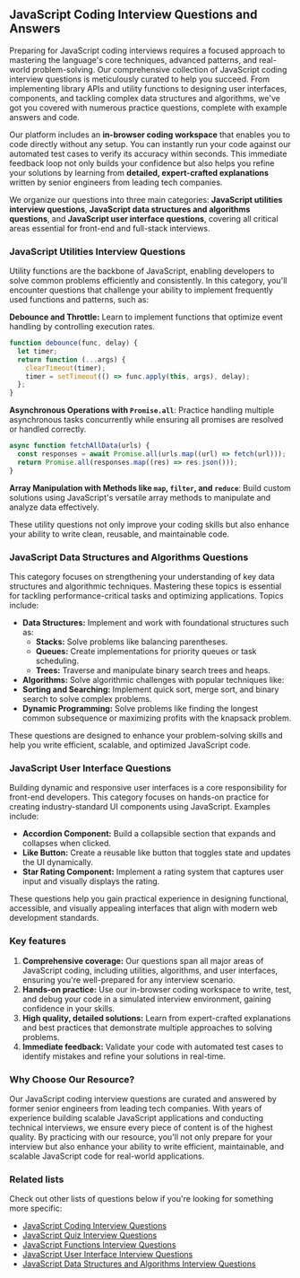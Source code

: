 ## JavaScript Coding Interview Questions and Answers

Preparing for JavaScript coding interviews requires a focused approach to mastering the language's core techniques, advanced patterns, and real-world problem-solving. Our comprehensive collection of JavaScript coding interview questions is meticulously curated to help you succeed. From implementing library APIs and utility functions to designing user interfaces, components, and tackling complex data structures and algorithms, we've got you covered with numerous practice questions, complete with example answers and code.

Our platform includes an **in-browser coding workspace** that enables you to code directly without any setup. You can instantly run your code against our automated test cases to verify its accuracy within seconds. This immediate feedback loop not only builds your confidence but also helps you refine your solutions by learning from **detailed, expert-crafted explanations** written by senior engineers from leading tech companies.

We organize our questions into three main categories: **JavaScript utilities interview questions**, **JavaScript data structures and algorithms questions**, and **JavaScript user interface questions**, covering all critical areas essential for front-end and full-stack interviews.

### JavaScript Utilities Interview Questions

Utility functions are the backbone of JavaScript, enabling developers to solve common problems efficiently and consistently. In this category, you'll encounter questions that challenge your ability to implement frequently used functions and patterns, such as:

**Debounce and Throttle:** Learn to implement functions that optimize event handling by controlling execution rates.

```js
function debounce(func, delay) {
  let timer;
  return function (...args) {
    clearTimeout(timer);
    timer = setTimeout(() => func.apply(this, args), delay);
  };
}
```

**Asynchronous Operations with `Promise.all`**: Practice handling multiple asynchronous tasks concurrently while ensuring all promises are resolved or handled correctly.

```js
async function fetchAllData(urls) {
  const responses = await Promise.all(urls.map((url) => fetch(url)));
  return Promise.all(responses.map((res) => res.json()));
}
```

**Array Manipulation with Methods like `map`, `filter`, and `reduce`**: Build custom solutions using JavaScript's versatile array methods to manipulate and analyze data effectively.

These utility questions not only improve your coding skills but also enhance your ability to write clean, reusable, and maintainable code.

### JavaScript Data Structures and Algorithms Questions

This category focuses on strengthening your understanding of key data structures and algorithmic techniques. Mastering these topics is essential for tackling performance-critical tasks and optimizing applications. Topics include:

- **Data Structures:** Implement and work with foundational structures such as:
  - **Stacks:** Solve problems like balancing parentheses.
  - **Queues:** Create implementations for priority queues or task scheduling.
  - **Trees:** Traverse and manipulate binary search trees and heaps.
- **Algorithms:** Solve algorithmic challenges with popular techniques like:
- **Sorting and Searching:** Implement quick sort, merge sort, and binary search to solve complex problems.
- **Dynamic Programming:** Solve problems like finding the longest common subsequence or maximizing profits with the knapsack problem.

These questions are designed to enhance your problem-solving skills and help you write efficient, scalable, and optimized JavaScript code.

### JavaScript User Interface Questions

Building dynamic and responsive user interfaces is a core responsibility for front-end developers. This category focuses on hands-on practice for creating industry-standard UI components using JavaScript. Examples include:

- **Accordion Component:** Build a collapsible section that expands and collapses when clicked.
- **Like Button:** Create a reusable like button that toggles state and updates the UI dynamically.
- **Star Rating Component:** Implement a rating system that captures user input and visually displays the rating.

These questions help you gain practical experience in designing functional, accessible, and visually appealing interfaces that align with modern web development standards.

### Key features

1. **Comprehensive coverage:** Our questions span all major areas of JavaScript coding, including utilities, algorithms, and user interfaces, ensuring you're well-prepared for any interview scenario.
2. **Hands-on practice:** Use our in-browser coding workspace to write, test, and debug your code in a simulated interview environment, gaining confidence in your skills.
3. **High quality, detailed solutions:** Learn from expert-crafted explanations and best practices that demonstrate multiple approaches to solving problems.
4. **Immediate feedback:** Validate your code with automated test cases to identify mistakes and refine your solutions in real-time.

### Why Choose Our Resource?

Our JavaScript coding interview questions are curated and answered by former senior engineers from leading tech companies. With years of experience building scalable JavaScript applications and conducting technical interviews, we ensure every piece of content is of the highest quality. By practicing with our resource, you'll not only prepare for your interview but also enhance your ability to write efficient, maintainable, and scalable JavaScript code for real-world applications.

### Related lists

Check out other lists of questions below if you're looking for something more specific:

- [JavaScript Coding Interview Questions](/questions/javascript-coding-interview-questions)
- [JavaScript Quiz Interview Questions](/questions/javascript-quiz-interview-questions)
- [JavaScript Functions Interview Questions](/questions/javascript-functions-interview-questions)
- [JavaScript User Interface Interview Questions](/questions/javascript-ui-interview-questions)
- [JavaScript Data Structures and Algorithms Interview Questions](/questions/javascript-dsa-interview-questions)
